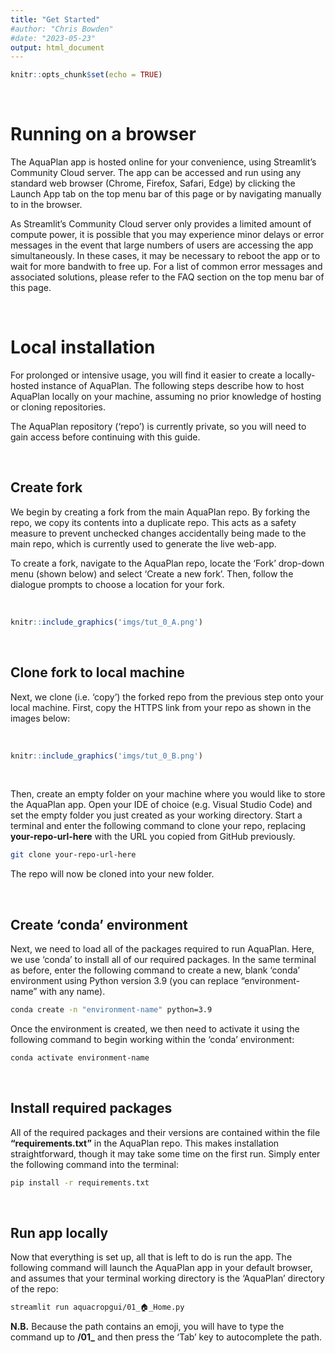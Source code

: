 ```yaml
---
title: "Get Started"
#author: "Chris Bowden"
#date: "2023-05-23"
output: html_document
---
```


```r
knitr::opts_chunk$set(echo = TRUE)
```

\

# Running on a browser

The AquaPlan app is hosted online for your convenience, using Streamlit's Community Cloud server. The app can be accessed and run using any standard web browser (Chrome, Firefox, Safari, Edge) by clicking the Launch App tab on the top menu bar of this page or by navigating manually to \url{https://www.tinyurl.com/aquaplan} in the browser. 

As Streamlit's Community Cloud server only provides a limited amount of compute power, it is possible that you may experience minor delays or error messages in the event that large numbers of users are accessing the app simultaneously. In these cases, it may be necessary to reboot the app or to wait for more bandwith to free up. For a list of common error messages and associated solutions, please refer to the FAQ section on the top menu bar of this page. 

\

# Local installation
 
For prolonged or intensive usage, you will find it easier to create a locally-hosted instance of AquaPlan. The following steps describe how to host AquaPlan locally on your machine, assuming no prior knowledge of hosting or cloning repositories. 

The AquaPlan repository ('repo') is currently private, so you will need to gain access before continuing with this guide.

\

## Create fork 

We begin by creating a fork from the main AquaPlan repo. By forking the repo, we copy its contents into a duplicate repo. This acts as a safety measure to prevent unchecked changes accidentally being made to the main repo, which is currently used to generate the live web-app.

To create a fork, navigate to the AquaPlan repo, locate the 'Fork' drop-down menu (shown below) and select 'Create a new fork'. Then, follow the dialogue prompts to choose a location for your fork.

\

```r
knitr::include_graphics('imgs/tut_0_A.png')
```

\

## Clone fork to local machine

Next, we clone (i.e. 'copy') the forked repo from the previous step onto your local machine. First, copy the HTTPS link from your repo as shown in the images below:

\

```r
knitr::include_graphics('imgs/tut_0_B.png')
```

\

Then, create an empty folder on your machine where you would like to store the AquaPlan app. Open your IDE of choice (e.g. Visual Studio Code) and set the empty folder you just created as your working directory. Start a terminal and enter the following command to clone your repo, replacing **your-repo-url-here** with the URL you copied from GitHub previously.  

```bash
git clone your-repo-url-here
```

The repo will now be cloned into your new folder. 

\

## Create 'conda' environment

Next, we need to load all of the packages required to run AquaPlan. Here, we use 'conda' to install all of our required packages. In the same terminal as before, enter the following command to create a new, blank 'conda' environment using Python version 3.9 (you can replace "environment-name" with any name).

```bash
conda create -n "environment-name" python=3.9
```

Once the environment is created, we then need to activate it using the following command to begin working within the 'conda' environment:

```bash
conda activate environment-name
```

\


## Install required packages

All of the required packages and their versions are contained within the file **"requirements.txt"** in the AquaPlan repo. This makes installation straightforward, though it may take some time on the first run. Simply enter the following command into the terminal:

```bash
pip install -r requirements.txt
```


\

## Run app locally

Now that everything is set up, all that is left to do is run the app. The following command will launch the AquaPlan app in your default browser, and assumes that your terminal working directory is the 'AquaPlan' directory of the repo:

```bash
streamlit run aquacropgui/01_🏠_Home.py
```

**N.B.** Because the path contains an emoji, you will have to type the command up to **/01_** and then press the 'Tab' key to autocomplete the path.

